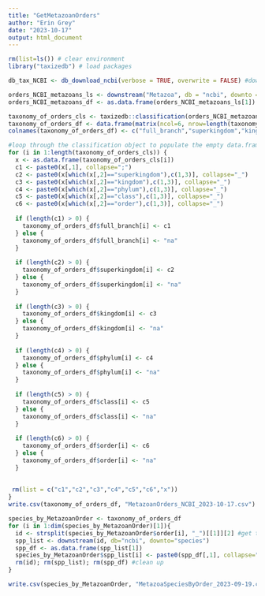 ```yaml
---
title: "GetMetazoanOrders"
author: "Erin Grey"
date: "2023-10-17"
output: html_document
---
```


```r
rm(list=ls()) # clear environment
library("taxizedb") # load packages
```

```r
db_tax_NCBI <- db_download_ncbi(verbose = TRUE, overwrite = FALSE) #download the NCBI taxonomy database
```

```r
orders_NCBI_metazoans_ls <- downstream("Metazoa", db = "ncbi", downto = "order") #get all order names in Domain Eukarya, note- output is a list
orders_NCBI_metazoans_df <- as.data.frame(orders_NCBI_metazoans_ls[1]) #format from list to data frame
```

```r
taxonomy_of_orders_cls <- taxizedb::classification(orders_NCBI_metazoans_df[,1], db="ncbi") #get full taxonomies for each order, note - output is a list-like "classification" object that sucks
taxonomy_of_orders_df <- data.frame(matrix(ncol=6, nrow=length(taxonomy_of_orders_cls))) # empty dataframe
colnames(taxonomy_of_orders_df) <- c("full_branch","superkingdom","kingdom","phylum","class","order") #add column names to the empty dataframe

#loop through the classification object to populate the empty data.frame
for (i in 1:length(taxonomy_of_orders_cls)) {
  x <- as.data.frame(taxonomy_of_orders_cls[i])
  c1 <- paste0(x[,1], collapse=";")
  c2 <- paste0(x[which(x[,2]=="superkingdom"),c(1,3)], collapse="_")
  c3 <- paste0(x[which(x[,2]=="kingdom"),c(1,3)], collapse="_")
  c4 <- paste0(x[which(x[,2]=="phylum"),c(1,3)], collapse="_")
  c5 <- paste0(x[which(x[,2]=="class"),c(1,3)], collapse="_")
  c6 <- paste0(x[which(x[,2]=="order"),c(1,3)], collapse="_")
  
  if (length(c1) > 0) {
    taxonomy_of_orders_df$full_branch[i] <- c1
  } else {
    taxonomy_of_orders_df$full_branch[i] <- "na"    
  }
  
  if (length(c2) > 0) {
    taxonomy_of_orders_df$superkingdom[i] <- c2
  } else {
    taxonomy_of_orders_df$superkingdom[i] <- "na"    
  }
  
  if (length(c3) > 0) {
    taxonomy_of_orders_df$kingdom[i] <- c3
  } else {
    taxonomy_of_orders_df$kingdom[i] <- "na"    
  }
  
  if (length(c4) > 0) {
    taxonomy_of_orders_df$phylum[i] <- c4
  } else {
    taxonomy_of_orders_df$phylum[i] <- "na"    
  }
  
  if (length(c5) > 0) {
    taxonomy_of_orders_df$class[i] <- c5
  } else {
    taxonomy_of_orders_df$class[i] <- "na"    
  }
  
  if (length(c6) > 0) {
    taxonomy_of_orders_df$order[i] <- c6
  } else {
    taxonomy_of_orders_df$order[i] <- "na"    
  }
  
  
 rm(list = c("c1","c2","c3","c4","c5","c6","x"))
}
write.csv(taxonomy_of_orders_df, "MetazoanOrders_NCBI_2023-10-17.csv")
```

```r

species_by_MetazoanOrder <- taxonomy_of_orders_df
for (i in 1:dim(species_by_MetazoanOrder)[1]){
  id <- strsplit(species_by_MetazoanOrder$order[i], "_")[[1]][2] #get the iud number for each order
  spp_list <- downstream(id, db="ncbi", downto="species")
  spp_df <- as.data.frame(spp_list[1])
  species_by_MetazoanOrder$spp_list[i] <- paste0(spp_df[,1], collapse=";") #update database
  rm(id); rm(spp_list); rm(spp_df) #clean up
}

write.csv(species_by_MetazoanOrder, "MetazoaSpeciesByOrder_2023-09-19.csv", row.names = F)

```


